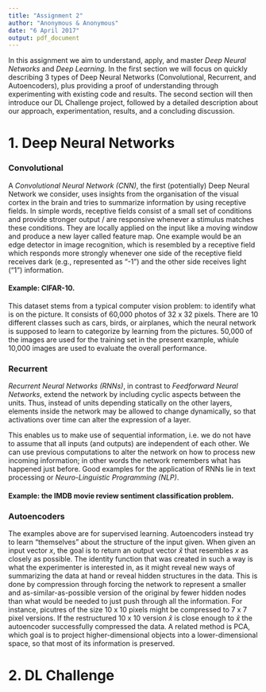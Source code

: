 ```yaml
---
title: "Assignment 2"
author: "Anonymous & Anonymous"
date: "6 April 2017"
output: pdf_document
---
```


In this assignment we aim to understand, apply, and master *Deep Neural Networks* and *Deep Learning*. In the first section we will focus on quickly describing 3 types of Deep Neural Networks (Convolutional, Recurrent, and Autoencoders), plus providing a proof of understanding through experimenting with existing code and results. The second section will then introduce our DL Challenge project, followed by a detailed description about our approach, experimentation, results, and a concluding discussion.

# 1. Deep Neural Networks


### Convolutional

A *Convolutional Neural Network (CNN)*, the first (potentially) Deep Neural Network we consider, uses insights from the organisation of the visual cortex in the brain and tries to summarize information by using receptive fields. In simple words, receptive fields consist of a small set of conditions and provide stronger output / are responsive whenever a stimulus matches these conditions. They are locally applied on the input like a moving window and produce a new layer called feature map. One example would be an edge detector in image recognition, which is resembled by a receptive field which responds more strongly whenever one side of the receptive field receives dark (e.g., represented as "-1") and the other side receives light ("1") information.

#### Example: CIFAR-10.

This dataset stems from a typical computer vision problem: to identify what is on the picture. It consists of 60,000 photos of 32 x 32 pixels. There are 10 different classes such as cars, birds, or airplanes, which the neural network is supposed to learn to categorize by learning from the pictures. 50,000 of the images are used for the training set in the present example, whiule 10,000 images are used to evaluate the overall performance. 




### Recurrent

*Recurrent Neural Networks (RNNs)*, in contrast to *Feedforward Neural Networks*, extend the network by including cyclic aspects between the units. Thus, instead of units depending statically on the other layers, elements inside the network may be allowed to change dynamically, so that activations over time can alter the expression of a layer.  

This enables us to make use of sequential information, i.e. we do not have to assume that all inputs (and outputs) are independent of each other. We can use previous computations to alter the network on how to process new incoming information; in other words the network remembers what has happened just before. Good examples for the application of RNNs lie in text processing or *Neuro-Linguistic Programming (NLP)*.

#### Example: the IMDB movie review sentiment classification problem.



### Autoencoders

The examples above are for supervised learning. Autoencoders instead try to learn "themselves" about the structure of the input given. When given an input vector $x$, the goal is to return an output vector $\hat{x}$ that resembles $x$ as closely as possible. The identity function that was created in such a way is what the experimenter is interested in, as it might reveal new ways of summarizing the data at hand or reveal hidden structures in the data. This is done by compression through forcing the network to represent a smaller and as-similar-as-possible version of the original by fewer hidden nodes than what would be needed to just push through all the information. For instance, picutres of the size 10 x 10 pixels might be compressed to 7 x 7 pixel versions. If the restructured 10 x 10 version $\hat{x}$ is close enough to $\hat{x}$ the autoencoder successfully compressed the data. A related method is PCA, which goal is to project higher-dimensional objects into a lower-dimensional space, so that most of its information is preserved.


# 2. DL Challenge


